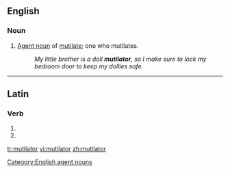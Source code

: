 ==English==

===Noun===
{{en-noun}}

# [[agent noun|Agent noun]] of [[mutilate]]; one who mutilates.
#: ''My little brother is a doll '''mutilator''', so I make sure to lock my bedroom door to keep my dollies safe.''

[[Category:English agent nouns]]

----

==Latin==

===Verb===
{{la-verb-form|mutilātor}}

# {{conjugation of|mutilō||2|s|fut|pass|imp|lang=la}}
# {{conjugation of|mutilō||3|s|fut|pass|imp|lang=la}}

[[tr:mutilator]]
[[vi:mutilator]]
[[zh:mutilator]]